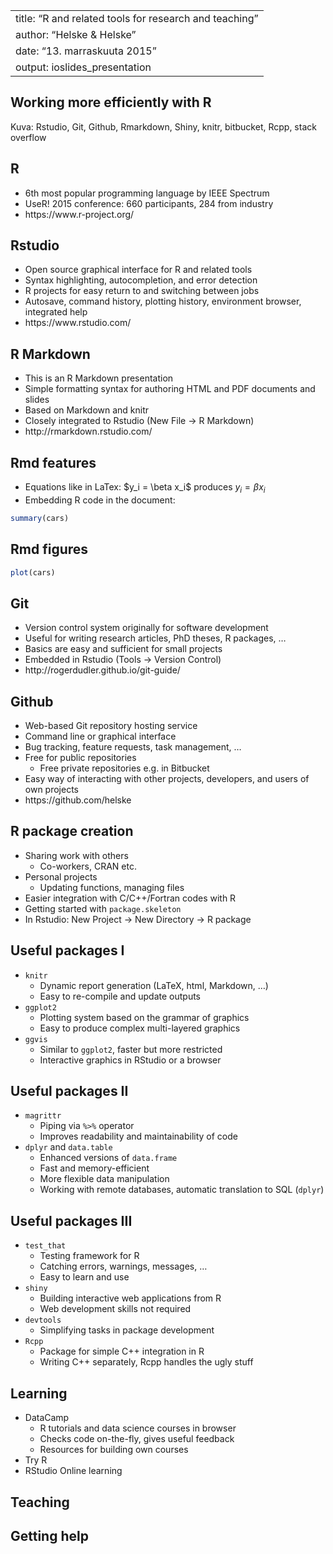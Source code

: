 
---
title: "R and related tools for research and teaching"
author: "Helske & Helske"
date: "13. marraskuuta 2015"
output: ioslides_presentation
---
<!-- -->
## Working more efficiently with R

Kuva: Rstudio, Git, Github, Rmarkdown, Shiny, knitr, bitbucket, Rcpp, stack overflow

<!-- These cover a wide range of academic work from data manipulation and analysis to software development, reporting and teaching. We glance at topics such as reproducibility, version control, packaging, and testing. -->

## R

<!-- - More and more popular (also outside academia) -->
- 6th most popular programming language by IEEE Spectrum
- UseR! 2015 conference: 660 participants, 284 from industry
- https://www.r-project.org/

## Rstudio

- Open source graphical interface for R and related tools
- Syntax highlighting, autocompletion, and error detection
- R projects for easy return to and switching between jobs
- Autosave, command history, plotting history, environment browser, integrated help
- https://www.rstudio.com/

## R Markdown

- This is an R Markdown presentation
- Simple formatting syntax for authoring HTML and PDF documents and slides
- Based on Markdown and knitr
- Closely integrated to Rstudio (New File -> R Markdown)
- http://rmarkdown.rstudio.com/

## Rmd features

- Equations like in LaTex: 
  \$y_i = \\beta x_i\$ produces $y_i = \beta x_i$       
- Embedding R code in the document:
```r
summary(cars)
```

## Rmd figures
```r
plot(cars)
```

## Git

- Version control system originally for software development
- Useful for writing research articles, PhD theses, R packages, ...
- Basics are easy and sufficient for small projects
- Embedded in Rstudio (Tools -> Version Control)
- http://rogerdudler.github.io/git-guide/

## Github

- Web-based Git repository hosting service
- Command line or graphical interface
- Bug tracking, feature requests, task management, ...
- Free for public repositories
    + Free private repositories e.g. in Bitbucket
- Easy way of interacting with other projects, developers, and users of own projects
- https://github.com/helske

## R package creation

- Sharing work with others 
    + Co-workers, CRAN etc.
- Personal projects
    + Updating functions, managing files
- Easier integration with C/C++/Fortran codes with R
- Getting started with `package.skeleton`
- In Rstudio: New Project -> New Directory -> R package


## Useful packages I

- `knitr`
    + Dynamic report generation (LaTeX, html, Markdown, ...)
    + Easy to re-compile and update outputs <!-- e.g. PDFs --> 
- `ggplot2`
    + Plotting system based on the grammar of graphics
    + Easy to produce complex multi-layered graphics
- `ggvis`
    + Similar to `ggplot2`, faster but more restricted <!-- newer, more features coming --> 
    + Interactive graphics in RStudio or a browser

    


## Useful packages II

- `magrittr`
    + Piping via `%>%` operator
    + Improves readability and maintainability of code
- `dplyr` and `data.table`
    + Enhanced versions of `data.frame`
    + Fast and memory-efficient
    + More flexible data manipulation
    + Working with remote databases, automatic translation to SQL (`dplyr`)


## Useful packages III

- `test_that`
    + Testing framework for R
    + Catching errors, warnings, messages, ...  <!-- store tests so they can be
re-run automatically when code gets changed --> 
    + Easy to learn and use
- `shiny`
    + Building interactive web applications from R
    + Web development skills not required
- `devtools`
    + Simplifying tasks in package development
- `Rcpp`
    + Package for simple C++ integration in R
    + Writing C++ separately, Rcpp handles the ugly stuff

## Learning

- DataCamp
    + R tutorials and data science courses in browser
    + Checks code on-the-fly, gives useful feedback
    + Resources for building own courses
- Try R
- RStudio Online learning

## Teaching

## Getting help
